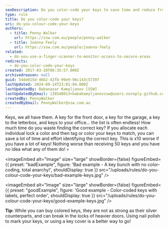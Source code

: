 ```yaml
---
seoDescription: Do you color-code your keys to save time and reduce frustration when identifying the correct key?
type: rule
title: Do you color-code your keys?
uri: do-you-colour-code-your-keys
authors:
  - title: Penny Walker
    url: https://ssw.com.au/people/penny-walker
  - title: Joanna Feely
    url: https://ssw.com.au/people/joanna-feely
related:
  - do-you-use-a-finger-scanner-to-monitor-access-to-secure-areas
redirects:
  - do-you-color-code-your-keys
created: 2017-03-28T06:35:57.000Z
archivedreason: null
guid: 54de015d-46b2-42fb-99e9-96c143c57397
lastUpdated: 2024-09-14T23:01:04.000Z
lastUpdatedBy: Babanazar Kamyljanov [SSW]
lastUpdatedByEmail: 138548013+babakamyljanovssw@users.noreply.github.com
createdBy: PennyWalker
createdByEmail: PennyWalker@ssw.com.au
---
```


Keys, we all have them. A key for the front door, a key for the garage, a key to the letterbox, and keys to your office… the list is often endless! How much time do you waste finding the correct key?
If you allocate each individual lock a color and then tag or color your keys to match, you can save a lot of time and effort identifying the correct key. This is x10 worse if you have a lot of keys! Nothing worse than receiving 50 keys and you have no idea what any of them do! 💀

<imageEmbed
  alt="Image"
  size="large"
  showBorder={false}
  figureEmbed={{
    preset: "badExample",
    figure: 'Bad example - A key bunch with no color-coding, total anarchy!',
    shouldDisplay: true
  }}
  src="/uploads/rules/do-you-colour-code-your-keys/bad-example-keys.jpg"
/>

<imageEmbed
  alt="Image"
  size="large"
  showBorder={false}
  figureEmbed={{
    preset: "goodExample",
    figure: 'Good example - Color-coded keys with labels, perfect order',
    shouldDisplay: true
  }}
  src="/uploads/rules/do-you-colour-code-your-keys/good-example-keys.jpg"
/>

**Tip:** While you can buy colored keys, they are not as strong as their silver counterparts, and can break in the locks of heavier doors. Using nail polish to mark your keys, or using a key cover is a better way to go!
